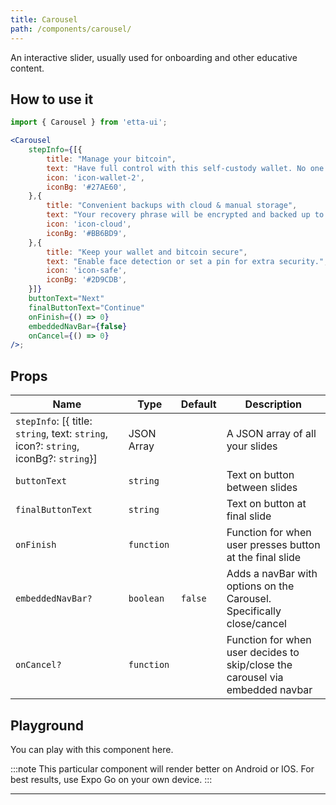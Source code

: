 ```yaml
---
title: Carousel
path: /components/carousel/
---
```


An interactive slider, usually used for onboarding and other educative content.

## How to use it

```jsx
import { Carousel } from 'etta-ui';

<Carousel
    stepInfo={[{
        title: "Manage your bitcoin",
        text: "Have full control with this self-custody wallet. No one else can access your bitcoin.",
        icon: 'icon-wallet-2',
        iconBg: '#27AE60',
    },{
        title: "Convenient backups with cloud & manual storage",
        text: "Your recovery phrase will be encrypted and backed up to your cloud provider, only you will be able to access it.",
        icon: 'icon-cloud',
        iconBg: '#BB6BD9',
    },{
        title: "Keep your wallet and bitcoin secure",
        text: "Enable face detection or set a pin for extra security.",
        icon: 'icon-safe',
        iconBg: '#2D9CDB',
    }]}
    buttonText="Next"
    finalButtonText="Continue"
    onFinish={() => 0}
    embeddedNavBar={false}
    onCancel={() => 0}
/>;
```

## Props

<div className='table-responsive'>

| Name           | Type                                   | Default   | Description                                                        |
| -------------- | -------------------------------------- | --------- | ------------------------------------------------------------------ |
| `stepInfo`: [{ title: `string`, text: `string`, icon?: `string`, iconBg?: `string`}]      | JSON Array                               |           | A JSON array of all your slides                                    |
| `buttonText`   | `string`                               |           | Text on button between slides                                      |
| `finalButtonText`| `string`                             |           | Text on button at final slide                                      |
| `onFinish`     | `function`                           |           | Function for when user presses button at the final slide           |
| `embeddedNavBar?` | `boolean`                            | `false`   | Adds a navBar with options on the Carousel. Specifically close/cancel |
| `onCancel?`     | `function`                           |           | Function for when user decides to skip/close the carousel via embedded navbar |

</div>

## Playground

You can play with this component here. 

:::note
This particular component will render better on Android or IOS. For best results, use Expo Go on your own device. 
:::

<div
  data-snack-id="@rukundo/carousel-example"
  data-snack-platform="android"
  data-snack-preview="true"
  data-snack-theme="light"
  data-snack-loading="lazy"
  className="snack-player">
</div>

---
